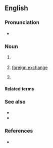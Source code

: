 {{also|Fx|F/X|fx}}
==English==

===Pronunciation===
* {{audio|en|En-au-FX.ogg|Audio (AU)}}

===Noun===
{{head|en|noun}}

# {{abbreviation of|en|factor X|nodot=1}} {{gloss|[[clotting factor X]]}}
# {{lb|en|finance}} [[foreign exchange]]
# {{lb|en|slang|video games|film|television}} {{alternative form of|en|F/X|gloss=[[special effects]]}}

====Related terms====
{{rel4|en|title=clotting factor X
|FI
|FII
|FIII
|FIV
|FV
|FVI
|FVII
|FVIII
|FIX
|FXI
|FXII
|FXIII
}}
{{rel2|en|title=special effects
|SFX
|VFX
}}

===See also===
{{sense|special effects}}
* {{l|en|sound effects}}
* {{l|en|visual effects}}

===References===
* {{pedia}}